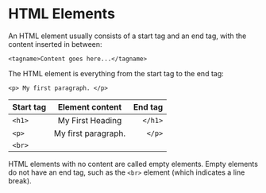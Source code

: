 # HTML Elements
An HTML element usually consists of a start tag and an end tag, with the content inserted in between:

```
<tagname>Content goes here...</tagname>
```

The HTML element is everything from the start tag to the end tag:

```
<p> My first paragraph. </p>
```

| Start tag | Element content | End tag |
| :-- | :-: | --: |
| `<h1>` | 	My First Heading 	| `</h1>` | 
| `<p>`  |	My first paragraph. | `</p>`  | 
| `<br>` | | |

HTML elements with no content are called empty elements. Empty elements do not have an end tag, such as the `<br>` element (which indicates a line break).